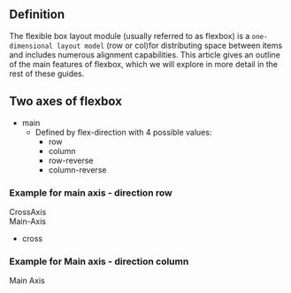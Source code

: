 
<Meta title="Classes/Flexbox/Docs" />

## Definition
 
The flexible box layout module (usually referred to as flexbox) is a ```one-dimensional layout model``` (row or col)for distributing space between items and includes numerous alignment capabilities. This article gives an outline of the main features of flexbox, which we will explore in more detail in the rest of these guides.

## Two axes of flexbox

- main
    - Defined by flex-direction with 4 possible values:
        - row
        - column
        - row-reverse
        - column-reverse

<h3> Example for main axis - direction row </h3>
<div class="row-wrapper">  <div class="container-row">
            <div class="box1f box"> </div>
            <div class="box2f box"> </div>
            <div class="box3f box"> </div>
            <div class="box5f"> CrossAxis  </div>
        </div>
       <div class="box4f"> Main-Axis </div>
      
</div>
           

- cross

<h3> Example for Main axis - direction column </h3>
<div class = "container-wrapper"> 
    <div class="container-col">
        <div class="box1-f box"> </div>
        <div class="box2-f box"> </div>
        <div class="box3-f box"> </div> </div>
    <span class="box4-f"> Main Axis </span>
           
</div>

